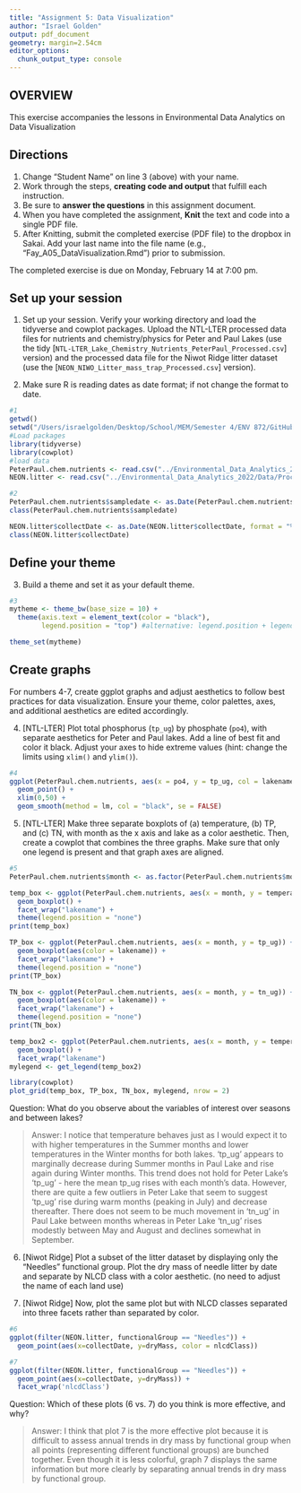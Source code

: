 ```yaml
---
title: "Assignment 5: Data Visualization"
author: "Israel Golden"
output: pdf_document
geometry: margin=2.54cm
editor_options: 
  chunk_output_type: console
---
```


## OVERVIEW

This exercise accompanies the lessons in Environmental Data Analytics on Data Visualization 

## Directions
1. Change "Student Name" on line 3 (above) with your name.
2. Work through the steps, **creating code and output** that fulfill each instruction.
3. Be sure to **answer the questions** in this assignment document.
4. When you have completed the assignment, **Knit** the text and code into a single PDF file.
5. After Knitting, submit the completed exercise (PDF file) to the dropbox in Sakai. Add your last name into the file name (e.g., "Fay_A05_DataVisualization.Rmd") prior to submission.

The completed exercise is due on Monday, February 14 at 7:00 pm.



## Set up your session 
1. Set up your session. Verify your working directory and load the tidyverse 
and cowplot packages. Upload the NTL-LTER processed data files for nutrients 
and chemistry/physics for Peter and Paul Lakes (use the tidy 
[`NTL-LTER_Lake_Chemistry_Nutrients_PeterPaul_Processed.csv`] version) and 
the processed data file for the Niwot Ridge litter dataset (use the [`NEON_NIWO_Litter_mass_trap_Processed.csv`] version). 

2. Make sure R is reading dates as date format; if not change the format to date.

```r
#1 
getwd()
setwd("/Users/israelgolden/Desktop/School/MEM/Semester 4/ENV 872/GitHub Repos/Environmental_Data_Analytics_2022")
#Load packages
library(tidyverse)
library(cowplot)
#load data
PeterPaul.chem.nutrients <- read.csv("../Environmental_Data_Analytics_2022/Data/Processed/NTL-LTER_Lake_Chemistry_Nutrients_PeterPaul_Processed.csv", stringsAsFactors = TRUE)
NEON.litter <- read.csv("../Environmental_Data_Analytics_2022/Data/Processed/NEON_NIWO_Litter_mass_trap_Processed.csv")

#2 
PeterPaul.chem.nutrients$sampledate <- as.Date(PeterPaul.chem.nutrients$sampledate, format = "%Y-%m-%d")
class(PeterPaul.chem.nutrients$sampledate)

NEON.litter$collectDate <- as.Date(NEON.litter$collectDate, format = "%Y-%m-%d")
class(NEON.litter$collectDate)

```
## Define your theme
3. Build a theme and set it as your default theme.

```r
#3
mytheme <- theme_bw(base_size = 10) +
  theme(axis.text = element_text(color = "black"), 
        legend.position = "top") #alternative: legend.position + legend.justification

theme_set(mytheme)
```

## Create graphs
For numbers 4-7, create ggplot graphs and adjust aesthetics to follow best practices for data visualization. Ensure your theme, color palettes, axes, and additional aesthetics are edited accordingly.

4. [NTL-LTER] Plot total phosphorus (`tp_ug`) by phosphate (`po4`), with separate aesthetics for Peter and Paul lakes. Add a line of best fit and color it black. Adjust your axes to hide extreme values (hint: change the limits using `xlim()` and `ylim()`).

```r
#4
ggplot(PeterPaul.chem.nutrients, aes(x = po4, y = tp_ug, col = lakename)) +
  geom_point() +
  xlim(0,50) +
  geom_smooth(method = lm, col = "black", se = FALSE)

```


5. [NTL-LTER] Make three separate boxplots of (a) temperature, (b) TP, and (c) TN, with month as the x axis and lake as a color aesthetic. Then, create a cowplot that combines the three graphs. Make sure that only one legend is present and that graph axes are aligned.

```r
#5
PeterPaul.chem.nutrients$month <- as.factor(PeterPaul.chem.nutrients$month)

temp_box <- ggplot(PeterPaul.chem.nutrients, aes(x = month, y = temperature_C, col = lakename)) +
  geom_boxplot() +
  facet_wrap("lakename") +
  theme(legend.position = "none")
print(temp_box)

TP_box <- ggplot(PeterPaul.chem.nutrients, aes(x = month, y = tp_ug)) +
  geom_boxplot(aes(color = lakename)) +
  facet_wrap("lakename") +
  theme(legend.position = "none")
print(TP_box)

TN_box <- ggplot(PeterPaul.chem.nutrients, aes(x = month, y = tn_ug)) +
  geom_boxplot(aes(color = lakename)) +
  facet_wrap("lakename") +
  theme(legend.position = "none")
print(TN_box)

temp_box2 <- ggplot(PeterPaul.chem.nutrients, aes(x = month, y = temperature_C, col = lakename)) +
  geom_boxplot() +
  facet_wrap("lakename")
mylegend <- get_legend(temp_box2)

library(cowplot)
plot_grid(temp_box, TP_box, TN_box, mylegend, nrow = 2)

```

Question: What do you observe about the variables of interest over seasons and between lakes? 

> Answer: I notice that temperature behaves just as I would expect it to with higher temperatures in the Summer months and lower temperatures in the Winter months for both lakes. 'tp_ug' appears to marginally decrease during Summer months in Paul Lake and rise again during Winter months. This trend does not hold for Peter Lake's 'tp_ug' - here the mean tp_ug rises with each month's data. However, there are quite a few outliers in Peter Lake that seem to suggest 'tp_ug' rise during warm months (peaking in July) and decrease thereafter. There does not seem to be much movement in 'tn_ug' in Paul Lake between months whereas in Peter Lake 'tn_ug' rises modestly between May and August and declines somewhat in September.

6. [Niwot Ridge] Plot a subset of the litter dataset by displaying only the "Needles" functional group. Plot the dry mass of needle litter by date and separate by NLCD class with a color aesthetic. (no need to adjust the name of each land use)

7. [Niwot Ridge] Now, plot the same plot but with NLCD classes separated into three facets rather than separated by color. 

```r
#6
ggplot(filter(NEON.litter, functionalGroup == "Needles")) +
  geom_point(aes(x=collectDate, y=dryMass, color = nlcdClass)) 

#7
ggplot(filter(NEON.litter, functionalGroup == "Needles")) +
  geom_point(aes(x=collectDate, y=dryMass)) +
  facet_wrap('nlcdClass')

```
Question: Which of these plots (6 vs. 7) do you think is more effective, and why? 

> Answer: I think that plot 7 is the more effective plot because it is difficult to assess annual trends in dry mass by functional group when all points (representing different functional groups) are bunched together. Even though it is less colorful, graph 7 displays the same information but more clearly by separating annual trends in dry mass by functional group. 
